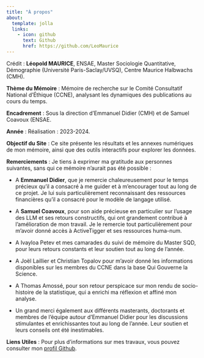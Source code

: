 ```yaml
---
title: "À propos"
about:
  template: jolla
  links: 
    - icon: github
      text: Github
      href: https://github.com/LeoMaurice
---
```


Crédit : **Léopold MAURICE**, ENSAE, Master Sociologie Quantitative, Démographie (Université Paris-Saclay/UVSQ), Centre Maurice Halbwachs (CMH).

**Thème du Mémoire** : Mémoire de recherche sur le Comité Consultatif National d'Éthique (CCNE), analysant les dynamiques des publications au cours du temps.

**Encadrement** : Sous la direction d'Emmanuel Didier (CMH) et de Samuel Coavoux (ENSAE.

**Année** : Réalisation : 2023-2024.

**Objectif du Site** : Ce site présente les résultats et les annexes numériques de mon mémoire, ainsi que des outils interactifs pour explorer les données.

**Remerciements** : 
Je tiens à exprimer ma gratitude aux personnes suivantes, sans qui ce mémoire n'aurait pas
été possible :

- A **Emmanuel Didier**, que je remercie chaleureusement pour le temps précieux qu'il a consacré à me guider et à m'encourager tout au long de ce projet. Je lui suis particulièrement reconnaissant des ressources financières qu’il a consacré pour le modèle de langage utilisé.

- A **Samuel Coavoux**, pour son aide précieuse en particulier sur l’usage des LLM et ses retours constructifs, qui ont grandement contribué à l'amélioration de mon travail. Je le remercie tout particulièrement pour m’avoir donné accès à ActiveTigger et ses ressources huma-num.

- A Ivayloa Petev et mes camarades du suivi de mémoire du Master SQD, pour leurs retours constants et leur soutien tout au long de l'année.

- A Joël Laillier et Christian Topalov pour m’avoir donné les informations disponibles sur les membres du CCNE dans la base Qui Gouverne la Science.

- A Thomas Amossé, pour son retour perspicace sur mon rendu de socio-histoire de la statistique, qui a enrichi ma réflexion et affiné mon analyse.

- Un grand merci également aux différents masterants, doctorants et membres de l'équipe autour d'Emmanuel Didier pour les discussions stimulantes et enrichissantes tout au long de l'année. Leur soutien et leurs conseils ont été inestimables.

**Liens Utiles** : Pour plus d'informations sur mes travaux, vous pouvez consulter mon [profil Github](https://github.com/LeoMaurice).
